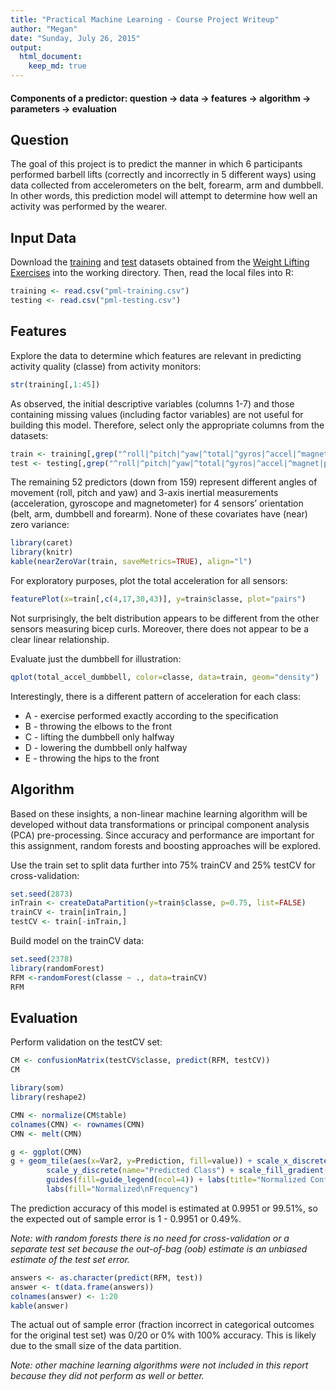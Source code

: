 ```yaml
---
title: "Practical Machine Learning - Course Project Writeup"
author: "Megan"
date: "Sunday, July 26, 2015"
output: 
  html_document:
    keep_md: true
---
```


#### **Components of a predictor:** question -> data -> features -> algorithm -> parameters -> evaluation

## Question

The goal of this project is to predict the manner in which 6 participants performed barbell lifts (correctly and incorrectly in 5 different ways) using data collected from accelerometers on the belt, forearm, arm and dumbbell.  In other words, this prediction model will attempt to determine how well an activity was performed by the wearer.

## Input Data

Download the [training](https://d396qusza40orc.cloudfront.net/predmachlearn/pml-training.csv) and [test](https://d396qusza40orc.cloudfront.net/predmachlearn/pml-testing.csv) datasets obtained from the [Weight Lifting Exercises](http://groupware.les.inf.puc-rio.br/har#weight_lifting_exercises) into the working directory. Then, read the local files into R:

```r
training <- read.csv("pml-training.csv")
testing <- read.csv("pml-testing.csv")
```

## Features

Explore the data to determine which features are relevant in predicting activity quality (classe) from activity monitors:

```r
str(training[,1:45])
```

As observed, the initial descriptive variables (columns 1-7) and those containing missing values (including factor variables) are not useful for building this model. Therefore, select only the appropriate columns from the datasets:

```r
train <- training[,grep("^roll|^pitch|^yaw|^total|^gyros|^accel|^magnet|classe", names(training))]
test <- testing[,grep("^roll|^pitch|^yaw|^total|^gyros|^accel|^magnet|problem", names(testing))]
```

The remaining 52 predictors (down from 159) represent different angles of movement (roll, pitch and yaw) and 3-axis inertial measurements (acceleration, gyroscope and magnetometer) for 4 sensors' orientation (belt, arm, dumbbell and forearm). None of these covariates have (near) zero variance:

```r
library(caret)
library(knitr)
kable(nearZeroVar(train, saveMetrics=TRUE), align="l")
```

For exploratory purposes, plot the total acceleration for all sensors:

```r
featurePlot(x=train[,c(4,17,30,43)], y=train$classe, plot="pairs")
```

Not surprisingly, the belt distribution appears to be different from the other sensors measuring bicep curls. Moreover, there does not appear to be a clear linear relationship.

Evaluate just the dumbbell for illustration:

```r
qplot(total_accel_dumbbell, color=classe, data=train, geom="density")
```

Interestingly, there is a different pattern of acceleration for each class:

- A - exercise performed exactly according to the specification
- B - throwing the elbows to the front
- C - lifting the dumbbell only halfway
- D - lowering the dumbbell only halfway
- E - throwing the hips to the front

## Algorithm

Based on these insights, a non-linear machine learning algorithm will be developed without data transformations or principal component analysis (PCA) pre-processing. Since accuracy and performance are important for this assignment, random forests and boosting approaches will be explored.

Use the train set to split data further into 75% trainCV and 25% testCV for cross-validation:

```r
set.seed(2873)
inTrain <- createDataPartition(y=train$classe, p=0.75, list=FALSE)
trainCV <- train[inTrain,]
testCV <- train[-inTrain,]
```

Build model on the trainCV data:

```r
set.seed(2378)
library(randomForest)
RFM <-randomForest(classe ~ ., data=trainCV)
RFM
```

## Evaluation

Perform validation on the testCV set:

```r
CM <- confusionMatrix(testCV$classe, predict(RFM, testCV))
CM
```

```r
library(som)
library(reshape2)

CMN <- normalize(CM$table)
colnames(CMN) <- rownames(CMN)
CMN <- melt(CMN)

g <- ggplot(CMN)
g + geom_tile(aes(x=Var2, y=Prediction, fill=value)) + scale_x_discrete(name="Actual Class") +
        scale_y_discrete(name="Predicted Class") + scale_fill_gradient(breaks=seq(from=-0.5, to=1.8, by=.05)) +
        guides(fill=guide_legend(ncol=4)) + labs(title="Normalized Confusion Matrix for Random Forest Model") +
        labs(fill="Normalized\nFrequency")
```

The prediction accuracy of this model is estimated at 0.9951 or 99.51%, so the expected out of sample error is 1 - 0.9951 or 0.49%.  

*Note: with random forests there is no need for cross-validation or a separate test set because the out-of-bag (oob) estimate is an unbiased estimate of the test set error.*


```r
answers <- as.character(predict(RFM, test))
answer <- t(data.frame(answers))
colnames(answer) <- 1:20
kable(answer)
```

The actual out of sample error (fraction incorrect in categorical outcomes for the original test set) was 0/20 or 0% with 100% accuracy. This is likely due to the small size of the data partition.

*Note: other machine learning algorithms were not included in this report because they did not perform as well or better.*